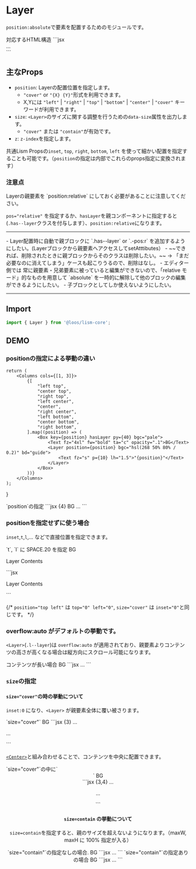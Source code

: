 

# Layer

`position:absolute`で要素を配置するためのモジュールです。


<Demo>
	<Demo.Title>対応するHTML構造</Demo.Title>
	<Demo.Code>
	```jsx
	<div class="l--layer">...</div>
	```
	</Demo.Code>
</Demo>


## 主なProps
- `position`: Layerの配置位置を指定します。
	- `"cover"` or `"{X} {Y}"`形式を利用できます。
	- X,Yには `"left"` | `"right"` | `"top"` | `"bottom"` | `"center"` | `"cover"` キーワードが利用できます。
- `size`: `<Layer>`のサイズに関する調整を行うための`data-size`属性を出力します。
	- `"cover"` または `"contain"`が有効です。
- `z`: `z-index`を指定します。

共通Lism Propsの`inset`, `top`, `right`, `bottom`, `left` を使って細かい配置を指定することも可能です。（`position`の指定は内部でこれらのprops指定に変換されます）


### 注意点

<Alert preset="warning">
Layerの親要素を `position:relative` にしておく必要があることに注意してください。
</Alert>

`pos="relative"` を指定するか、`hasLayer`を親コンポーネントに指定すると(`.has--layer`クラスを付与します）、`position:relative`になります。

---

<Note preset="note" heading="ブロック化した時のmemo...">
- Layer配置時に自動で親ブロックに `.has--layer` or `.-pos:r` を追加するようにしたい。(Layerブロックから親要素へアクセスしてsetAtttibutes）
- ~~できれば、削除されたときに親ブロックからそのクラスは削除したい。~~  
	→ 「まだ必要なのに消えてしまう」ケースも起こりうるので、削除はなし。
- エディター側では 常に親要素・兄弟要素に被っていると編集ができないので、「relative モード」的なものを用意して `absolute` を一時的に解除して他のブロックの編集ができるようにしたい。
- 子ブロックとしてしか使えないようにしたい。
</Note>

---

## Import

```js
import { Layer } from '@loos/lism-core';
```

## DEMO

### positionの指定による挙動の違い

	return (
		<Columns cols={[1, 3]}>
			{[
				"left top",
				"center top",
				"right top",
				"left center",
				"center",
				"right center",
				"left bottom",
				"center bottom",
				"right bottom",
			].map((position) => (
				<Box key={position} hasLayer py={40} bgc="pale">
					<Text fz="4xl" fw="bold" ta="c" opacity=".1">BG</Text>
					<Layer position={position} bgc="hsl(268 50% 80% / 0.2)" bd="guide">
						<Text fz="s" p={10} lh="1.5">"{position}"</Text>
					</Layer>
				</Box>
			))}
		</Columns>
	);
}

<Demo>
	<Demo.Title>
		`position`の指定
	</Demo.Title>
	<Demo.Preview p={10}>
		<LayerPositionsDemo />
	</Demo.Preview>
	<Demo.Code>
		```jsx {4}
		<Box hasLayer py={40} bgc="pale">
			<Text fz="xl" fw="bold" ta="c" opacity=".1">BG</Text>
			<Layer
				position={position}
				bgc="hsl(268 50% 80% / 0.2)"
				bd="guide"
			>
				<Text fz="xs" p={10} lh="1.5">...</Text>
			</Layer>
		</Box>
		```
	</Demo.Code>
</Demo>



### positionを指定せずに使う場合

`inset`,`t`,`l`,... などで直接位置を指定できます。

<Demo>
	<Demo.Title>
		`t`, `l` に SPACE.20 を指定
	</Demo.Title>
	<Demo.Preview resize p={10}>
		<Box hasLayer py={40} className="has:layerGuide">
			<Text fz="4xl" fw="bold" ta="c" lts="4px">BG</Text>
			<Layer t={20} l={20}>
				<p>Layer Contents</p>
			</Layer>
		</Box>
	</Demo.Preview>
	<Demo.Code>
		```jsx
		<Layer t={20} l={20}>
			<p>Layer Contents</p>
		</Layer>
		```
	</Demo.Code>
</Demo>


{/* `position="top left"` は `top="0" left="0"`, `size="cover"` は `inset="0"`と同じです。 */}


### overflow:auto がデフォルトの挙動です。

`<Layer>`(`.l--layer`)は `overflow:auto` が適用されており、親要素よりコンテンツの高さが高くなる場合は縦方向にスクロール可能になります。

<Demo>
	<Demo.Title>
		コンテンツが長い場合
	</Demo.Title>
	<Demo.Preview resize p={10}>
		<Box hasLayer py={60} className="has:layerGuide">
			<Text fz="4xl" fw="bold" ta="c" lts="4px">BG</Text>
			<Layer size="cover" isFlow p='box'>
				<DammyText />
				<DammyText length='l' />
				<DammyText length='xl' />
			</Layer>
		</Box>
	</Demo.Preview>
	<Demo.Code>
		```jsx
		<Layer size="cover" isFlow p='box'>
			...
		</Layer>
		```
	</Demo.Code>
</Demo>



### `size`の指定

#### `size="cover"`の時の挙動について

`inset:0` になり、`<Layer>` が親要素全体に覆い被さります。

<Demo>
	<Demo.Title>
		`size="cover"`
	</Demo.Title>
	<Demo.Preview p={20}>
		<Box hasLayer py={40} className="has:layerGuide">
			<Text fz="4xl" fw="bold" ta="c">BG</Text>
			<Layer size="cover">
				<DammyText length='xs' />
			</Layer>
		</Box>
	</Demo.Preview>
	<Demo.Code>
		```jsx {3}
		<Box hasLayer py={40}>
			...
			<Layer size="cover">
				<p>...</p>
			</Layer>
		</Box>
		```
	</Demo.Code>
</Demo>

[`<Center>`](/docs/components/Center)と組み合わせることで、コンテンツを中央に配置できます。

<Demo>
	<Demo.Title>
		`size="cover"`の中に`<Center>`
	</Demo.Title>
	<Demo.Preview resize p={10}>
		<Box hasLayer py={40} className="has:layerGuide">
			<Text fz="4xl" fw="bold" ta="c" lts="4px">BG</Text>
			<Layer size="cover">
				<Center size="cover">
					<DammyText length='xs' />
				</Center>
			</Layer>
		</Box>
	</Demo.Preview>
	<Demo.Code>
		```jsx {3,4}
		<Box hasLayer py={40}>
			...
			<Layer size="cover">
				<Center size="cover">
					<p>...</p>
				</Center>
			</Layer>
		</Box>
		```
	</Demo.Code>
</Demo>


#### `size=contain` の挙動について

`size=contain`を指定すると、親のサイズを超えないようになります。（maxW, maxH に 100% 指定が入る）

<Demo>
	<Demo.Title>
		`size="contain"`の指定なしの場合.
	</Demo.Title>
	<Demo.Preview resize p={{x:30, y:60}} maxW="40rem">
		<Box hasLayer py={50} className="has:layerGuide">
			<Text fz="4xl" fw="bold" ta="c" lts="4px">BG</Text>
			<Layer position="center" w="75%" p='box'>
				<DammyText length="l" />
			</Layer>
		</Box>
	</Demo.Preview>
	<Demo.Code>
		```jsx
		<Layer position="center" w="75%" p='box'>
			...
		</Layer>
		```
	</Demo.Code>
</Demo>

<Demo>
	<Demo.Title>
		`size="contain"`の指定ありの場合
	</Demo.Title>
	<Demo.Preview resize p={{x:30, y:30}} maxW="40rem">
		<Box hasLayer py={50} className="has:layerGuide">
			<Text fz="4xl" fw="bold" ta="c" lts="4px">BG</Text>
			<Layer size="contain" position="center" w="75%" p={20}>
				<DammyText length="l" />
			</Layer>
		</Box>
	</Demo.Preview>
	<Demo.Code>
		```jsx
		<Layer size="contain" position="center" w="75%" p={20}>
			...
		</Layer>
		```
	</Demo.Code>
</Demo>
